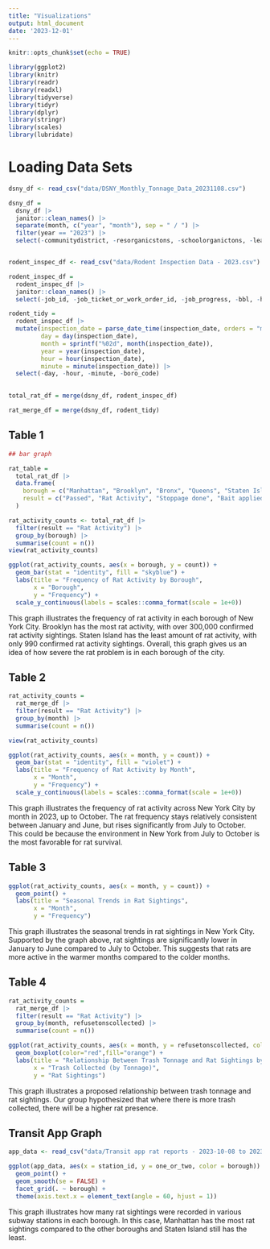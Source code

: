 ```yaml
---
title: "Visualizations"
output: html_document
date: '2023-12-01'
---
```


```r
knitr::opts_chunk$set(echo = TRUE)

library(ggplot2)
library(knitr)
library(readr)
library(readxl)
library(tidyverse)
library(tidyr)
library(dplyr)
library(stringr)
library(scales)
library(lubridate)
```

# Loading Data Sets
```r
dsny_df <- read_csv("data/DSNY_Monthly_Tonnage_Data_20231108.csv") 

dsny_df = 
  dsny_df |> 
  janitor::clean_names() |> 
  separate(month, c("year", "month"), sep = " / ") |> 
  filter(year == "2023") |> 
  select(-communitydistrict, -resorganicstons, -schoolorganictons, -leavesorganictons, -xmastreetons)


rodent_inspec_df <- read_csv("data/Rodent Inspection Data - 2023.csv")

rodent_inspec_df = 
  rodent_inspec_df |> 
  janitor::clean_names() |> 
  select(-job_id, -job_ticket_or_work_order_id, -job_progress, -bbl, -house_number, -street_name, -block, -lot, -approved_date, -location, -community_board, -council_district, -census_tract, -bin, -nta)

rodent_tidy = 
  rodent_inspec_df |>
  mutate(inspection_date = parse_date_time(inspection_date, orders = "mdy HM"),
         day = day(inspection_date), 
         month = sprintf("%02d", month(inspection_date)), 
         year = year(inspection_date),  
         hour = hour(inspection_date),  
         minute = minute(inspection_date)) |> 
  select(-day, -hour, -minute, -boro_code)
  

total_rat_df = merge(dsny_df, rodent_inspec_df)

rat_merge_df = merge(dsny_df, rodent_tidy)
```


## Table 1
```r
## bar graph 

rat_table = 
  total_rat_df |> 
  data.frame(
    borough = c("Manhattan", "Brooklyn", "Bronx", "Queens", "Staten Island"),
    result = c("Passed", "Rat Activity", "Stoppage done", "Bait applied", "Cleanup done", "Failed for Other R", "Monitoring visit")
  ) 

rat_activity_counts <- total_rat_df |> 
  filter(result == "Rat Activity") |> 
  group_by(borough) |> 
  summarise(count = n())  
view(rat_activity_counts)

ggplot(rat_activity_counts, aes(x = borough, y = count)) +
  geom_bar(stat = "identity", fill = "skyblue") +
  labs(title = "Frequency of Rat Activity by Borough",
       x = "Borough",
       y = "Frequency") + 
  scale_y_continuous(labels = scales::comma_format(scale = 1e+0))
```

This graph illustrates the frequency of rat activity in each borough of New York City. Brooklyn has the most rat activity, with over 300,000 confirmed rat activity sightings. Staten Island has the least amount of rat activity, with only 990 confirmed rat activity sightings. Overall, this graph gives us an idea of how severe the rat problem is in each borough of the city. 

## Table 2

```r
rat_activity_counts =
  rat_merge_df |> 
  filter(result == "Rat Activity") |> 
  group_by(month) |> 
  summarise(count = n()) 

view(rat_activity_counts)

ggplot(rat_activity_counts, aes(x = month, y = count)) +
  geom_bar(stat = "identity", fill = "violet") +
  labs(title = "Frequency of Rat Activity by Month",
       x = "Month",
       y = "Frequency") + 
  scale_y_continuous(labels = scales::comma_format(scale = 1e+0)) 
```

This graph illustrates the frequency of rat activity across New York City by month in 2023, up to October. The rat frequency stays relatively consistent between January and June, but rises significantly from July to October. This could be because the environment in New York from July to October is the most favorable for rat survival. 

## Table 3

```r
ggplot(rat_activity_counts, aes(x = month, y = count)) + 
  geom_point() +
  labs(title = "Seasonal Trends in Rat Sightings",
       x = "Month",
       y = "Frequency")
```

This graph illustrates the seasonal trends in rat sightings in New York City. Supported by the graph above, rat sightings are significantly lower in January to June compared to July to October. This suggests that rats are more active in the warmer months compared to the colder months. 

## Table 4

```r
rat_activity_counts =
  rat_merge_df |> 
  filter(result == "Rat Activity") |> 
  group_by(month, refusetonscollected) |> 
  summarise(count = n()) 

ggplot(rat_activity_counts, aes(x = month, y = refusetonscollected, color = count)) +
  geom_boxplot(color="red",fill="orange") +
  labs(title = "Relationship Between Trash Tonnage and Rat Sightings by Month",
       x = "Trash Collected (by Tonnage)",
       y = "Rat Sightings") 
```

This graph illustrates a proposed relationship between trash tonnage and rat sightings. Our group hypothesized that where there is more trash collected, there will be a higher rat presence. 


## Transit App Graph 

```r
app_data <- read_csv("data/Transit app rat reports - 2023-10-08 to 2023-11-07.csv")

ggplot(app_data, aes(x = station_id, y = one_or_two, color = borough)) + 
  geom_point() + 
  geom_smooth(se = FALSE) + 
  facet_grid(. ~ borough) + 
  theme(axis.text.x = element_text(angle = 60, hjust = 1))
```

This graph illustrates how many rat sightings were recorded in various subway stations in each borough. In this case, Manhattan has the most rat sightings compared to the other boroughs and Staten Island still has the least. 
